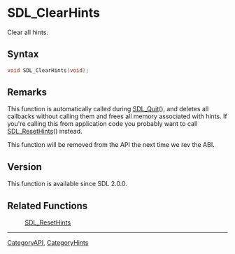 = SDL_ClearHints =

Clear all hints.

== Syntax ==

<syntaxhighlight lang='c'>
void SDL_ClearHints(void);
</syntaxhighlight>

== Remarks ==

This function is automatically called during [[SDL_Quit]](), and deletes
all callbacks without calling them and frees all memory associated with
hints. If you're calling this from application code you probably want to
call [[SDL_ResetHints]]() instead.

This function will be removed from the API the next time we rev the ABI.

== Version ==

This function is available since SDL 2.0.0.

== Related Functions ==

:[[SDL_ResetHints]]

----
[[CategoryAPI]], [[CategoryHints]]



